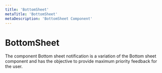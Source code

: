 ```yaml
---
title: 'BottomSheet'
metaTitle: 'BottomSheet'
metaDescription: 'BottomSheet Component'
---
```





# BottomSheet

The component Bottom sheet notification is a variation of the Bottom sheet component and has the objective to provide maximum priority feedback for the user.


<TabbedView>
  <Tab title="Web">
    <BottomSheetWeb />
  </Tab>

  <Tab title="Native">
    <BottomSheetNative />
  </Tab>
</TabbedView>

  